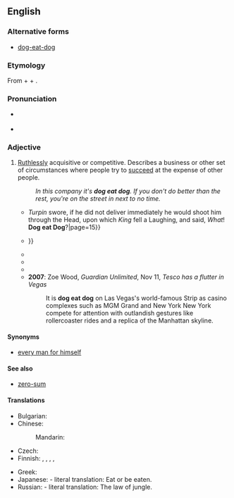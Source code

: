 {{also|dog-eat-dog}}
==English==

===Alternative forms===
* [[dog-eat-dog]]

===Etymology===
From {{m|en|dog}} + {{m|en|eat}} + {{m|en|dog}}.
{{etystub|en|origin, uses of the phrase since 20th century?}}

===Pronunciation===
* {{a|UK}} {{IPA|en|/dɒɡ iːt dɒɡ/}}
* {{a|US}} {{IPA|en|/dɔɡ it dɔɡ/}}

===Adjective===
{{en-adj|-}}

# [[ruthless|Ruthlessly]] acquisitive or competitive. Describes a business or other set of circumstances where people try to [[succeed]] at the expense of other people.
#: ''In this company it's '''dog eat dog'''. If you don't do better than the rest, you're on the street in next to no time.''
#* {{quote-book|en|title=The Genuine History of the Life of Richard Turpin|year=1739|passage={{...}} ''Turpin'' swore, if he did not deliver immediately he would shoot him through the Head, upon which ''King'' fell a Laughing, and said, ''What''! '''Dog eat Dog'''?|page=15}}
#* {{quote-book|en|title=The Memoirs and Adventures of Mark Moore, Late an Officer in the British Navy|author=Mark Moore|year=1795|passage=By mutual agreement of the French Captain and ours, and by consent of the officers, considering, as the Captain said, privateers fighting was '''dog eat dog''', and nothing to be got but hard blows and rags {{...}}}}
#* {{quote-journal|en|magazine=Cobbett's Political Register|page=661|date=10 December 1825|passage=He has acted upon the principle of '''dog eat dog'''; and has fallen upon his own-brethren of the broad sheet, saying worse of them almost than I ever did; but still not half so bad as they "deserve.|title=To My True Disciples}}
#* {{quote-journal|en|magazine=The Knickerbocker; Or, New-York Monthly Magazine|year=1851|passage=In that event, as clear as fog, / You'll know what's meant by '''dog eat dog'''!|month=April}}
#* {{quote-book|en|title=A Hazard of New Fortunes|author=William Dena Howells|year=1889|passage=As for the game I came on them, it was '''dog eat dog''', anyway.|page=266}}
#* '''2007''': Zoe Wood, ''Guardian Unlimited'', Nov 11, ''Tesco has a flutter in Vegas''
#*: It is '''dog eat dog''' on Las Vegas's world-famous Strip as casino complexes such as MGM Grand and New York New York compete for attention with outlandish gestures like rollercoaster rides and a replica of the Manhattan skyline.

====Synonyms====
* [[every man for himself]]

==== See also ====
* [[zero-sum]]

====Translations====
{{trans-top|harsh and ruthless}}
* Bulgarian: {{t+|bg|безскрупулен}}
* Chinese:
*: Mandarin: {{t|cmn|狗咬狗|tr=gǒuyǎogǒu|sc=Hani}}
* Czech: {{t|cs|podle zákona džungle}}
* Finnish: {{t+|fi|häikäilemätön}}, {{t+|fi|säälimätön}}, {{t+|fi|ankara}}, {{t+|fi|armoton}}, {{t+|fi|karu}}
{{trans-mid}}
* Greek: {{t|el|κλέψας του κλέψαντος}}
* Japanese: {{t|ja|食うか食われるか|tr=kuuka kuwareruka}} - literal translation: Eat or be eaten.
* Russian: {{t+|ru|зако́н джунглей|m}} - literal translation: The law of jungle.
{{trans-bottom}}